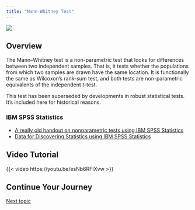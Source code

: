 ```yaml
---
title: "Mann-Whitney Test"
---
```


![](../images/postverta_long.png)

## Overview


The Mann–Whitney test is a non-parametric test that looks for differences between two independent samples. That is, it tests whether the populations from which two samples are drawn have the same location. It is functionally the same as Wilcoxon’s rank-sum test, and both tests are non-parametric equivalents of the independent *t*-test. 

:::{.callout-warning}

This test has been superseded by developments in robust statistical tests. It’s included here for historical reasons.
:::

### IBM SPSS Statistics

- [A really old handout on nonparametric tests using IBM SPSS Statistics](../repository/nonparametric.pdf)
- [Data for Discovering Statistics using IBM SPSS Statistics](https://discoverspss.com/pages/data)


## Video Tutorial

{{< video https://youtu.be/esNb6RFIXvw >}}


## Continue Your Journey

[Next topic](wilcoxon.qmd)
